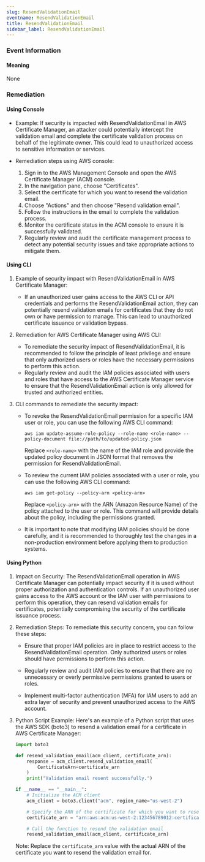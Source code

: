 ```yaml
--- 
slug: ResendValidationEmail
eventname: ResendValidationEmail
title: ResendValidationEmail
sidebar_label: ResendValidationEmail
---
```

                       
### Event Information

#### Meaning

None

### Remediation

#### Using Console

- Example: If security is impacted with ResendValidationEmail in AWS Certificate Manager, an attacker could potentially intercept the validation email and complete the certificate validation process on behalf of the legitimate owner. This could lead to unauthorized access to sensitive information or services.

- Remediation steps using AWS console:
  1. Sign in to the AWS Management Console and open the AWS Certificate Manager (ACM) console.
  2. In the navigation pane, choose "Certificates".
  3. Select the certificate for which you want to resend the validation email.
  4. Choose "Actions" and then choose "Resend validation email".
  5. Follow the instructions in the email to complete the validation process.
  6. Monitor the certificate status in the ACM console to ensure it is successfully validated.
  7. Regularly review and audit the certificate management process to detect any potential security issues and take appropriate actions to mitigate them.

#### Using CLI

1. Example of security impact with ResendValidationEmail in AWS Certificate Manager:
   - If an unauthorized user gains access to the AWS CLI or API credentials and performs the ResendValidationEmail action, they can potentially resend validation emails for certificates that they do not own or have permission to manage. This can lead to unauthorized certificate issuance or validation bypass.

2. Remediation for AWS Certificate Manager using AWS CLI:
   - To remediate the security impact of ResendValidationEmail, it is recommended to follow the principle of least privilege and ensure that only authorized users or roles have the necessary permissions to perform this action.
   - Regularly review and audit the IAM policies associated with users and roles that have access to the AWS Certificate Manager service to ensure that the ResendValidationEmail action is only allowed for trusted and authorized entities.

3. CLI commands to remediate the security impact:
   - To revoke the ResendValidationEmail permission for a specific IAM user or role, you can use the following AWS CLI command:
     ```
     aws iam update-assume-role-policy --role-name <role-name> --policy-document file://path/to/updated-policy.json
     ```
     Replace `<role-name>` with the name of the IAM role and provide the updated policy document in JSON format that removes the permission for ResendValidationEmail.

   - To review the current IAM policies associated with a user or role, you can use the following AWS CLI command:
     ```
     aws iam get-policy --policy-arn <policy-arn>
     ```
     Replace `<policy-arn>` with the ARN (Amazon Resource Name) of the policy attached to the user or role. This command will provide details about the policy, including the permissions granted.

   - It is important to note that modifying IAM policies should be done carefully, and it is recommended to thoroughly test the changes in a non-production environment before applying them to production systems.

#### Using Python

1. Impact on Security: The ResendValidationEmail operation in AWS Certificate Manager can potentially impact security if it is used without proper authorization and authentication controls. If an unauthorized user gains access to the AWS account or the IAM user with permissions to perform this operation, they can resend validation emails for certificates, potentially compromising the security of the certificate issuance process.

2. Remediation Steps: To remediate this security concern, you can follow these steps:

   - Ensure that proper IAM policies are in place to restrict access to the ResendValidationEmail operation. Only authorized users or roles should have permissions to perform this action.
   
   - Regularly review and audit IAM policies to ensure that there are no unnecessary or overly permissive permissions granted to users or roles.
   
   - Implement multi-factor authentication (MFA) for IAM users to add an extra layer of security and prevent unauthorized access to the AWS account.

3. Python Script Example: Here's an example of a Python script that uses the AWS SDK (boto3) to resend a validation email for a certificate in AWS Certificate Manager:

   ```python
   import boto3

   def resend_validation_email(acm_client, certificate_arn):
       response = acm_client.resend_validation_email(
           CertificateArn=certificate_arn
       )
       print("Validation email resent successfully.")

   if __name__ == "__main__":
       # Initialize the ACM client
       acm_client = boto3.client("acm", region_name="us-west-2")

       # Specify the ARN of the certificate for which you want to resend the validation email
       certificate_arn = "arn:aws:acm:us-west-2:123456789012:certificate/abcdefg-1234-5678-90ab-cdef12345678"

       # Call the function to resend the validation email
       resend_validation_email(acm_client, certificate_arn)
   ```
   
   Note: Replace the `certificate_arn` value with the actual ARN of the certificate you want to resend the validation email for.


 